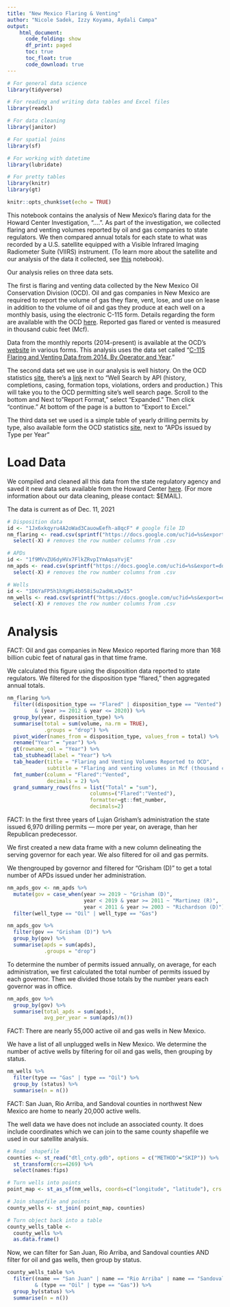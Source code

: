 ```yaml
---
title: "New Mexico Flaring & Venting"
author: "Nicole Sadek, Izzy Koyama, Aydali Campa"
output:
    html_document:
      code_folding: show
      df_print: paged
      toc: true
      toc_float: true
      code_download: true
---
```



```r

# For general data science
library(tidyverse)

# For reading and writing data tables and Excel files
library(readxl)

# For data cleaning
library(janitor)

# For spatial joins
library(sf)

# For working with datetime
library(lubridate)

# For pretty tables
library(knitr)
library(gt)

knitr::opts_chunk$set(echo = TRUE)

```


This notebook contains the analysis of New Mexico's flaring data for the Howard Center Investigation, "....". As part of the investigation, we collected flaring and venting volumes reported by oil and gas companies to state regulators. We then compared annual totals for each state to what was recorded by a U.S. satellite equipped with a Visible Infrared Imaging Radiometer Suite (VIIRS) instrument. (To learn more about the satellite and our analysis of the data it collected, see [this](....) notebook). 

Our analysis relies on three data sets. 

The first is flaring and venting data collected by the New Mexico Oil Conservation Division (OCD). Oil and gas companies in New Mexico are required to report the volume of gas they flare, vent, lose, and use on lease in addition to the volume of oil and gas they produce at each well on a monthly basis, using the electronic C-115 form. Details regarding the form are available with the OCD [here](https://www.emnrd.nm.gov/ocd/wp-content/uploads/sites/6/C115_Instructions2019.pdf). Reported gas flared or vented is measured in thousand cubic feet (Mcf).

Data from the monthly reports (2014-present) is available at the OCD's [website](https://www.emnrd.nm.gov/ocd/ocd-data/statistics/) in various forms. This analysis uses the data set called "[C-115 Flaring and Venting Data from 2014. By Operator and Year](https://www.emnrd.nm.gov/wp-content/uploads/Copy-of-C-115-Non-Transported-Product-Disposition-By-Operator-VF-Gas-2021-0609.xlsx)."

The second data set we use in our analysis is well history. On the OCD statistics [site](https://www.emnrd.nm.gov/ocd/ocd-data/statistics/), there's a [link](https://wwwapps.emnrd.state.nm.us/ocd/ocdpermitting/Data/Wells.aspx) next to "Well Search by API (history, completions, casing, formation tops, violations, orders and production.) This will take you to the OCD permitting site's well search page. Scroll to the bottom and Next to "Report Format," select "Expanded." Then click "continue." At bottom of the page is a button to "Export to Excel."

The third data set we used is a simple table of yearly drilling permits by type, also available form the OCD statistics [site](https://www.emnrd.nm.gov/ocd/ocd-data/statistics/), next to "APDs issued by Type per Year" 

# Load Data

We compiled and cleaned all this data from the state regulatory agency and saved it new data sets available from the Howard Center [here](). (For more information about our data cleaning, please contact: $EMAIL). 

The data is current as of Dec. 11, 2021

```r

# Disposition data
id <- "1Jx6xkqyru4A2oWad3CauowEefh-a8qcF" # google file ID
nm_flaring <- read.csv(sprintf("https://docs.google.com/uc?id=%s&export=download", id)) %>%
  select(-X) # removes the row number columns from .csv

# APDs
id <- "1f9MVvZU6dyHVx7FlkZRvpIYmAqsaYvjE"
nm_apds <- read.csv(sprintf("https://docs.google.com/uc?id=%s&export=download", id)) %>%
  select(-X) # removes the row number columns from .csv

# Wells
id <- "1D6YaFP5h1hXgMi4b058i5u2adHLxQw15"
nm_wells <- read.csv(sprintf("https://docs.google.com/uc?id=%s&export=download", id)) %>%
  select(-X) # removes the row number columns from .csv

```

# Analysis

FACT: Oil and gas companies in New Mexico reported flaring more than 168 billion cubic feet of natural gas in that time frame.

We calculated this figure using the disposition data reported to state regulators. We filtered for the disposition type "flared," then aggregated annual totals.  

```r

nm_flaring %>%
  filter((disposition_type == "Flared" | disposition_type == "Vented")
         & (year >= 2012 & year <= 2020)) %>%
  group_by(year, disposition_type) %>%
  summarise(total = sum(volume, na.rm = TRUE),
            .groups = "drop") %>%
  pivot_wider(names_from = disposition_type, values_from = total) %>%
  rename("Year" = "year") %>%
  gt(rowname_col = "Year") %>%
  tab_stubhead(label = "Year") %>%
  tab_header(title = "Flaring and Venting Volumes Reported to OCD",
             subtitle = "Flaring and venting volumes in Mcf (thousand cubic feet)") %>%
  fmt_number(column = "Flared":"Vented",
             decimals = 2) %>%
  grand_summary_rows(fns = list("Total" = "sum"), 
                           columns=("Flared":"Vented"), 
                           formatter=gt::fmt_number, 
                           decimals=2)


```

FACT: In the first three years of Lujan Grisham’s administration the state issued 6,970 drilling permits — more per year, on average, than her Republican predecessor. 

We first created a new data frame with a new column delineating the serving governor for each year. We also filtered for oil and gas permits. 

We thengrouped by governor and filtered for "Grisham (D)" to get a total number of APDs issued under her administration. 

```r

nm_apds_gov <- nm_apds %>%
  mutate(gov = case_when(year >= 2019 ~ "Grisham (D)",
                         year < 2019 & year >= 2011 ~ "Martinez (R)",
                         year < 2011 & year >= 2003 ~ "Richardson (D)")) %>%
  filter(well_type == "Oil" | well_type == "Gas")

nm_apds_gov %>%
  filter(gov == "Grisham (D)") %>%
  group_by(gov) %>%
  summarise(apds = sum(apds),
            .groups = "drop")

```

To determine the number of permits issued annually, on average, for each administration, we first calculated the total number of permits issued by each governor. Then we divided those totals by the number years each governor was in office. 

```r

nm_apds_gov %>%
  group_by(gov) %>%
  summarise(total_apds = sum(apds),
            avg_per_year = sum(apds)/n())

```

FACT: There are nearly 55,000 active oil and gas wells in New Mexico. 

We have a list of all unplugged wells in New Mexico. We determine the number of active wells by filtering for oil and gas wells, then grouping by  status. 

```r

nm_wells %>%
  filter(type == "Gas" | type == "Oil") %>%
  group_by (status) %>%
  summarise(n = n())

```

FACT: San Juan, Rio Arriba, and Sandoval counties in northwest New Mexico are home to nearly 20,000 active wells. 

The well data we have does not include an associated county. It does include coordinates which we can join to the same county shapefile we used in our satellite analysis. 

```r

# Read  shapefile 
counties <- st_read("dtl_cnty.gdb", options = c("METHOD"="SKIP")) %>%  
  st_transform(crs=4269) %>%
  select(names:fips)

# Turn wells into points
point_map <- st_as_sf(nm_wells, coords=c("longitude", "latitude"), crs = 4269)

# Join shapefile and points
county_wells <- st_join( point_map, counties)

# Turn object back into a table
county_wells_table <- 
  county_wells %>%
  as.data.frame()

```

Now, we can filter for San Juan, Rio Arriba, and Sandoval counties AND filter for oil and gas wells, then group by status. 

``` r


county_wells_table %>%
  filter((name == "San Juan" | name == "Rio Arriba" | name == "Sandoval") 
         & (type == "Oil" | type == "Gas")) %>%
  group_by(status) %>%
  summarise(n = n())

```